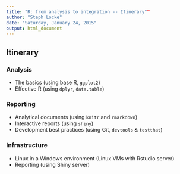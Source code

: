 ```yaml
---
title: "R: from analysis to integration -- Itinerary""
author: "Steph Locke"
date: "Saturday, January 24, 2015"
output: html_document
---
```

## Itinerary

### Analysis

 - The basics (using base R, `ggplot2`)
 - Effective R (using `dplyr`, `data.table`)

### Reporting

 - Analytical documents (using `knitr` and `rmarkdown`)
 - Interactive reports (using `shiny`)
 - Development best practices (using Git, `devtools` & `testthat`)

### Infrastructure

 - Linux in a Windows environment (Linux VMs with Rstudio server)
 - Reporting (using Shiny server)